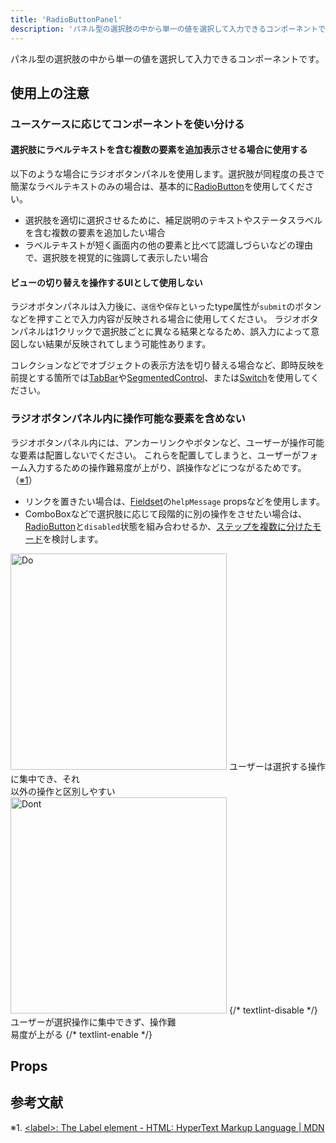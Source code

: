 ```yaml
---
title: 'RadioButtonPanel'
description: 'パネル型の選択肢の中から単一の値を選択して入力できるコンポーネントです。'
---
```



パネル型の選択肢の中から単一の値を選択して入力できるコンポーネントです。

<ComponentStory name="RadioButtonPanel" />

## 使用上の注意

### ユースケースに応じてコンポーネントを使い分ける

#### 選択肢にラベルテキストを含む複数の要素を追加表示させる場合に使用する

以下のような場合にラジオボタンパネルを使用します。選択肢が同程度の長さで簡潔なラベルテキストのみの場合は、基本的に[RadioButton](/products/components/radio-button/)を使用してください。

- 選択肢を適切に選択させるために、補足説明のテキストやステータスラベルを含む複数の要素を追加したい場合
- ラベルテキストが短く画面内の他の要素と比べて認識しづらいなどの理由で、選択肢を視覚的に強調して表示したい場合

#### ビューの切り替えを操作するUIとして使用しない

ラジオボタンパネルは入力後に、`送信`や`保存`といったtype属性が`submit`のボタンなどを押すことで入力内容が反映される場合に使用してください。 
ラジオボタンパネルは1クリックで選択肢ごとに異なる結果となるため、誤入力によって意図しない結果が反映されてしまう可能性あります。

コレクションなどでオブジェクトの表示方法を切り替える場合など、即時反映を前提とする箇所では[TabBar](/products/components/tab-bar/)や[SegmentedControl](/products/components/segmented-control/)、または[Switch](/products/components/switch/)を使用してください。

### ラジオボタンパネル内に操作可能な要素を含めない

ラジオボタンパネル内には、アンカーリンクやボタンなど、ユーザーが操作可能な要素は配置しないでください。
これらを配置してしまうと、ユーザーがフォーム入力するための操作難易度が上がり、誤操作などにつながるためです。（[※1](#h2-2)）

- リンクを置きたい場合は、[Fieldset](/products/components/fieldset/)の`helpMessage` propsなどを使用します。
- ComboBoxなどで選択肢に応じて段階的に別の操作をさせたい場合は、[RadioButton](/products/components/radio-button/)と`disabled`状態を組み合わせるか、[ステップを複数に分けたモード](/products/design-patterns/modal-ui/#h3-5)を検討します。

<Cluster gap={1}>
  <DoAndDont type="do" width="calc(50% - 8px)">
    <Image slot="img" src={RadioButtonPanelDo} alt="Do" width="346" />
    <Text slot="label">ユーザーは選択する操作に集中でき、それ<br/>以外の操作と区別しやすい</Text>
  </DoAndDont>
  <DoAndDont type="dont" width="calc(50% - 8px)">
    <Image slot="img" src={RadioButtonPanelDont} alt="Dont" width="346" />
    {/* textlint-disable */}
    <Text slot="label">ユーザーが選択操作に集中できず、操作難<br/>易度が上がる</Text>
    {/* textlint-enable */}
  </DoAndDont>
</Cluster>

## Props

<ComponentPropsTable name="RadioButtonPanel" />

## 参考文献

※1. [\<label\>: The Label element - HTML: HyperText Markup Language | MDN](https://developer.mozilla.org/en-US/docs/Web/HTML/Element/label#interactive_content)

